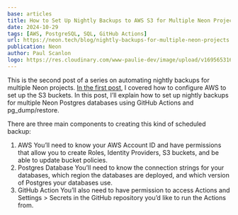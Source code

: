 ```yaml
---
base: articles
title: How to Set Up Nightly Backups to AWS S3 for Multiple Neon Projects
date: 2024-10-29
tags: [AWS, PostgreSQL, SQL, GitHub Actions]
url: https://neon.tech/blog/nightly-backups-for-multiple-neon-projects
publication: Neon
author: Paul Scanlon
logo: https://res.cloudinary.com/www-paulie-dev/image/upload/v1695653167/paulie.dev/Logos/neon-logo_ymrzrs.png
---
```


This is the second post of a series on automating nightly backups for multiple Neon projects. [In the first post](https://neon.tech/blog/how-to-create-an-aws-s3-bucket-for-postgres-backups), I covered how to configure AWS to set up the S3 buckets. In this post, I’ll explain how to set up nightly backups for multiple Neon Postgres databases using GitHub Actions and pg_dump/restore.

There are three main components to creating this kind of scheduled backup:

1. AWS
   You’ll need to know your AWS Account ID and have permissions that allow you to create Roles, Identity Providers, S3 buckets, and be able to update bucket policies.
2. Postgres Database
   You’ll need to know the connection strings for your databases, which region the databases are deployed, and which version of Postgres your databases use.
3. GitHub Action
   You’ll also need to have permission to access Actions and Settings > Secrets in the GitHub repository you’d like to run the Actions from.
